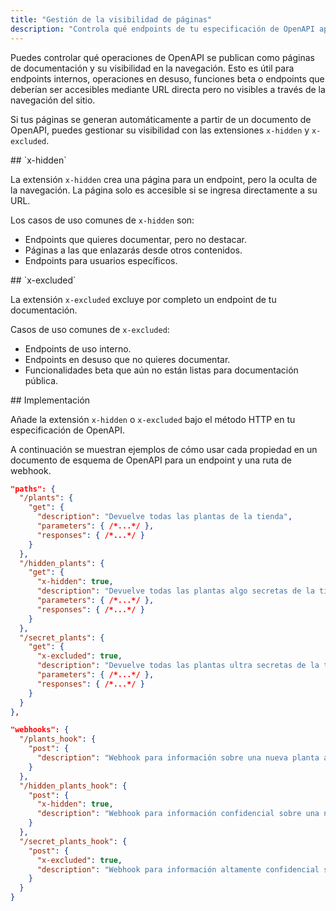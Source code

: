 ```yaml
---
title: "Gestión de la visibilidad de páginas"
description: "Controla qué endpoints de tu especificación de OpenAPI aparecen en la navegación de tu documentación"
---
```


Puedes controlar qué operaciones de OpenAPI se publican como páginas de documentación y su visibilidad en la navegación. Esto es útil para endpoints internos, operaciones en desuso, funciones beta o endpoints que deberían ser accesibles mediante URL directa pero no visibles a través de la navegación del sitio.

Si tus páginas se generan automáticamente a partir de un documento de OpenAPI, puedes gestionar su visibilidad con las extensiones `x-hidden` y `x-excluded`.

<div id="x-hidden">
  ## `x-hidden`
</div>

La extensión `x-hidden` crea una página para un endpoint, pero la oculta de la navegación. La página solo es accesible si se ingresa directamente a su URL.

Los casos de uso comunes de `x-hidden` son:

- Endpoints que quieres documentar, pero no destacar.
- Páginas a las que enlazarás desde otros contenidos.
- Endpoints para usuarios específicos.

<div id="x-excluded">
  ## `x-excluded`
</div>

La extensión `x-excluded` excluye por completo un endpoint de tu documentación.

Casos de uso comunes de `x-excluded`:

- Endpoints de uso interno.
- Endpoints en desuso que no quieres documentar.
- Funcionalidades beta que aún no están listas para documentación pública.

<div id="implementation">
  ## Implementación
</div>

Añade la extensión `x-hidden` o `x-excluded` bajo el método HTTP en tu especificación de OpenAPI.

A continuación se muestran ejemplos de cómo usar cada propiedad en un documento de esquema de OpenAPI para un endpoint y una ruta de webhook.

```json {11, 19}
"paths": {
  "/plants": {
    "get": {
      "description": "Devuelve todas las plantas de la tienda",
      "parameters": { /*...*/ },
      "responses": { /*...*/ }
    }
  },
  "/hidden_plants": {
    "get": {
      "x-hidden": true,
      "description": "Devuelve todas las plantas algo secretas de la tienda",
      "parameters": { /*...*/ },
      "responses": { /*...*/ }
    }
  },
  "/secret_plants": {
    "get": {
      "x-excluded": true,
      "description": "Devuelve todas las plantas ultra secretas de la tienda (¡no publicar este endpoint!)",
      "parameters": { /*...*/ },
      "responses": { /*...*/ }
    }
  }
},
```

```json {9, 15}
"webhooks": {
  "/plants_hook": {
    "post": {
      "description": "Webhook para información sobre una nueva planta añadida a la tienda",
    }
  },
  "/hidden_plants_hook": {
    "post": {
      "x-hidden": true,
      "description": "Webhook para información confidencial sobre una nueva planta añadida a la tienda"
    }
  },
  "/secret_plants_hook": {
    "post": {
      "x-excluded": true,
      "description": "Webhook para información altamente confidencial sobre una nueva planta añadida a la tienda (¡no publicar este endpoint!)"
    }
  }
}
```
